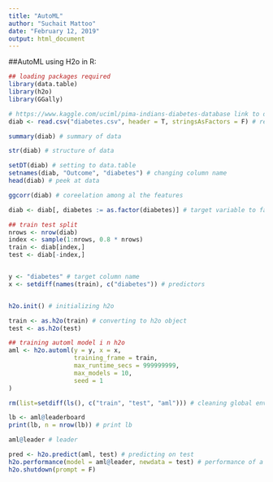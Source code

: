 ```yaml
---
title: "AutoML"
author: "Suchait Mattoo"
date: "February 12, 2019"
output: html_document
---
```


##AutoML using H2o in R:

```r
## loading packages required
library(data.table)
library(h2o)
library(GGally)

# https://www.kaggle.com/uciml/pima-indians-diabetes-database link to data
diab <- read.csv("diabetes.csv", header = T, stringsAsFactors = F) # reading csv

summary(diab) # summary of data
```

```r
str(diab) # structure of data
```

```r
setDT(diab) # setting to data.table
setnames(diab, "Outcome", "diabetes") # changing column name
head(diab) # peek at data
```

```r
ggcorr(diab) # coreelation among al the features
```

```r
diab <- diab[, diabetes := as.factor(diabetes)] # target variable to factor

## train test split
nrows <- nrow(diab)
index <- sample(1:nrows, 0.8 * nrows)  
train <- diab[index,]                 
test <- diab[-index,]                  


y <- "diabetes" # target column name
x <- setdiff(names(train), c("diabetes")) # predictors


h2o.init() # initializing h2o

train <- as.h2o(train) # converting to h2o object
test <- as.h2o(test)

## training automl model i n h2o
aml <- h2o.automl(y = y, x = x,
                  training_frame = train,
                  max_runtime_secs = 999999999,
                  max_models = 10,
                  seed = 1
)

rm(list=setdiff(ls(), c("train", "test", "aml"))) # cleaning global environment

lb <- aml@leaderboard
print(lb, n = nrow(lb)) # print lb
```

```r
aml@leader # leader
```

```r
pred <- h2o.predict(aml, test) # predicting on test
h2o.performance(model = aml@leader, newdata = test) # performance of a model
h2o.shutdown(prompt = F)
```

